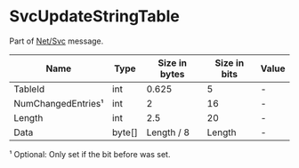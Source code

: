 # SvcUpdateStringTable

Part of [Net/Svc](../netsvc) message.

<!-- @dem-gen-begin:SvcUpdateStringTable -->
| Name | Type | Size in bytes | Size in bits | Value |
| --- | --- | --- | --- | --- |
| TableId | int | 0.625 | 5 | - |
| NumChangedEntries¹ | int | 2 | 16 | - |
| Length | int | 2.5 | 20 | - |
| Data | byte[] | Length / 8 | Length | - |

¹ Optional: Only set if the bit before was set.

<!-- @dem-gen-end:SvcUpdateStringTable -->
